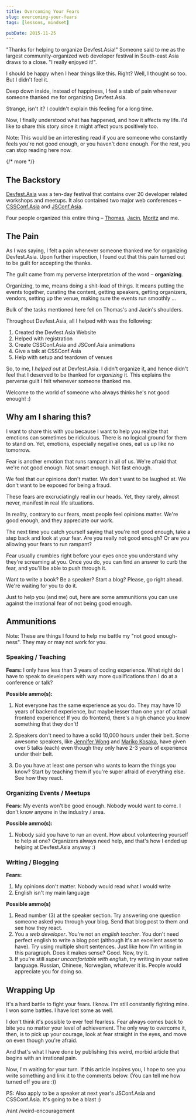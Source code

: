 ```yaml
---
title: Overcoming Your Fears
slug: overcoming-your-fears
tags: [lessons, mindset]

pubDate: 2015-11-25
---
```


"Thanks for helping to organize Devfest.Asia!" Someone said to me as the largest community-organized web developer festival in South-east Asia draws to a close. "I really enjoyed it!".

I should be happy when I hear things like this. Right? Well, I thought so too. But I didn't feel it.

Deep down inside, instead of happiness, I feel a stab of pain whenever someone thanked me for organizing Devfest.Asia.

Strange, isn't it? I couldn't explain this feeling for a long time.

Now, I finally understood what has happened, and how it affects my life. I'd like to share this story since it might affect yours positively too.

Note: This would be an interesting read if you are someone who constantly feels you're not good enough, or you haven't done enough. For the rest, you can stop reading here now.

{/* more */}

## The Backstory

[Devfest.Asia](http://2015.devfest.asia) was a ten-day festival that contains over 20 developer related workshops and meetups. It also contained two major web conferences – [CSSConf.Asia](http://2015.cssconf.asia) and [JSConf.Asia](http://2015.jsconf.asia).

Four people organized this entire thing – [Thomas](https://twitter.com/serrynaimo), [Jacin](https://twitter.com/jacinsofialeew), [Moritz](https://twitter.com/iammoritz) and me.

## The Pain

As I was saying, I felt a pain whenever someone thanked me for organizing Devfest.Asia. Upon further inspection, I found out that this pain turned out to be guilt for accepting the thanks.

The guilt came from my perverse interpretation of the word – **organizing**.

Organizing, to me, means doing a shit-load of things. It means putting the events together, curating the content, getting speakers, getting organizers, vendors, setting up the venue, making sure the events run smoothly ...

Bulk of the tasks mentioned here fell on Thomas's and Jacin's shoulders.

Throughout Devfest.Asia, all I helped with was the following:

1. Created the Devfest.Asia Website
2. Helped with registration
3. Create CSSConf.Asia and JSConf.Asia animations
4. Give a talk at CSSConf.Asia
5. Help with setup and teardown of venues

So, to me, I _helped out_ at Devfest.Asia. I didn't organize it, and hence didn't feel that I deserved to be thanked for _organizing_ it. This explains the perverse guilt I felt whenever someone thanked me.

Welcome to the world of someone who always thinks he's not good enough! :)

## Why am I sharing this?

I want to share this with you because I want to help you realize that emotions can sometimes be ridiculous. There is no logical ground for them to stand on. Yet, emotions, especially negative ones, eat us up like no tomorrow.

Fear is another emotion that runs rampant in all of us. We're afraid that we're not good enough. Not smart enough. Not fast enough.

We feel that our opinions don't matter. We don't want to be laughed at. We don't want to be exposed for being a fraud.

These fears are excruciatingly real in our heads. Yet, they rarely, almost never, manifest in real life situations.

In reality, contrary to our fears, most people feel opinions matter. We're good enough, and they appreciate our work.

The next time you catch yourself saying that you're not good enough, take a step back and look at your fear. Are you really not good enough? Or are you allowing your fears to run rampant?

Fear usually crumbles right before your eyes once you understand why they're screaming at you. Once you do, you can find an answer to curb the fear, and you'll be able to push through it.

Want to write a book? Be a speaker? Start a blog? Please, go right ahead. We're waiting for you to do it.

Just to help you (and me) out, here are some ammunitions you can use against the irrational fear of not being good enough.

## Ammunitions

Note: These are things I found to help me battle my "not good enough-ness". They may or may not work for you.

### Speaking / Teaching

**Fears:** I only have less than 3 years of coding experience. What right do I have to speak to developers with way more qualifications than I do at a conference or talk?

**Possible ammo(s):**

1. Not everyone has the same experience as you do. They may have 10 years of backend experience, but maybe lesser than one year of actual frontend experience! If you do frontend, there's a high chance you know something that they don't!

2. Speakers don't need to have a solid 10,000 hours under their belt. Some awesome speakers, like [Jennifer Wong](https://twitter.com/mybluewristband) and [Mariko Kosaka](https://twitter.com/kosamari), have given over 5 talks (each) even though they only have 2-3 years of experience under their belt.

3. Do you have at least one person who wants to learn the things you know? Start by teaching them if you're super afraid of everything else. See how they react.

### Organizing Events / Meetups

**Fears:** My events won't be good enough. Nobody would want to come. I don't know anyone in the industry / area.

**Possible ammo(s):**

1. Nobody said you have to run an event. How about volunteering yourself to help at one? Organizers always need help, and that's how I ended up helping at Devfest.Asia anyway :)

### Writing / Blogging

**Fears:**

1. My opinions don't matter. Nobody would read what I would write
2. English isn't my main language

**Possible ammo(s)**

1. Read number (3) at the speaker section. Try answering one question someone asked you through your blog. Send that blog post to them and see how they react.
2. You a _web developer_. You're not an _english teacher_. You don't need perfect english to write a blog post (although it's an excellent asset to have). Try using multiple short sentences. Just like how I'm writing in this paragraph. Does it makes sense? Good. Now, try it.
3. If you're still _super uncomfortable with english_, try writing in your native language. Russian, Chinese, Norwegian, whatever it is. People would appreciate you for doing so.

## Wrapping Up

It's a hard battle to fight your fears. I know. I'm still constantly fighting mine. I won some battles. I have lost some as well.

I don't think it's possible to ever feel fearless. Fear always comes back to bite you no matter your level of achievement. The only way to overcome it, then, is to pick up your courage, look at fear straight in the eyes, and move on even though you're afraid.

And that's what I have done by publishing this weird, morbid article that begins with an irrational pain.

Now, I'm waiting for your turn. If this article inspires you, I hope to see you write something and link it to the comments below. (You can tell me how turned off you are :))

PS: Also apply to be a speaker at next year's JSConf.Asia and CSSConf.Asia. It's going to be a blast :)

/rant /weird-encouragement
